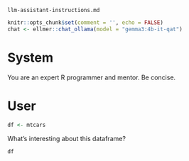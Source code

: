 ```embed
llm-assistant-instructions.md
```

```r
knitr::opts_chunk$set(comment = '', echo = FALSE)
chat <- ellmer::chat_ollama(model = "gemma3:4b-it-qat")
```

# System

You are an expert R programmer and mentor. Be concise.

# User

```r
df <- mtcars
```

What's interesting about this dataframe?

```r
df
```
